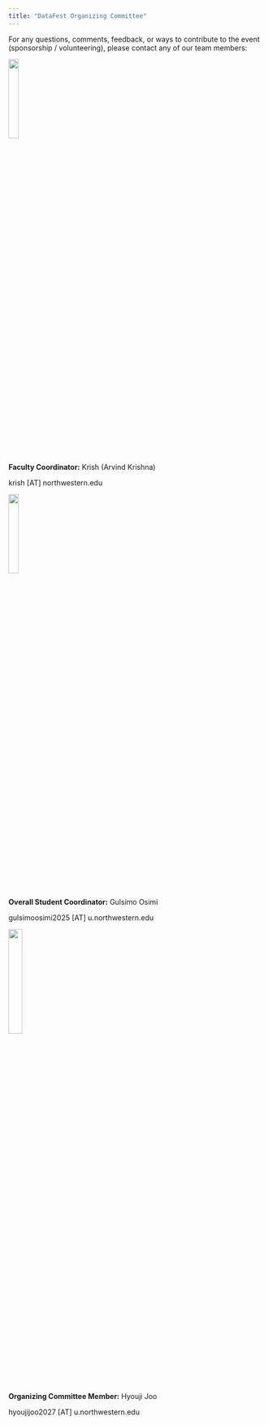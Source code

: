 ```yaml
---
title: "DataFest Organizing Committee"
---
```


For any questions, comments, feedback, or ways to contribute to the event (sponsorship / volunteering), please contact any of our team members:

![](images/krish_pic.jpg){width=20%}

**Faculty Coordinator:** Krish (Arvind Krishna)

krish [AT] northwestern.edu

![](images/GO.jpg){width=20%}

**Overall Student Coordinator:** Gulsimo Osimi

gulsimoosimi2025 [AT] u.northwestern.edu 

![](images/hyouji.JPG){width=23%}

**Organizing Committee Member:** Hyouji Joo

hyoujijoo2027 [AT] u.northwestern.edu